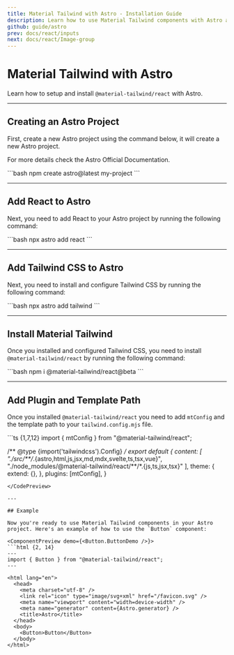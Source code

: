 ```yaml
---
title: Material Tailwind with Astro - Installation Guide
description: Learn how to use Material Tailwind components with Astro and Tailwind CSS to easily create elegant and flexible pages.
github: guide/astro
prev: docs/react/inputs
next: docs/react/Image-group
---
```


# Material Tailwind with Astro

Learn how to setup and install `@material-tailwind/react` with Astro.

---

## Creating an Astro Project

First, create a new Astro project using the command below, it will create a new Astro project.

For more details check the <Link href="https://docs.astro.build/en/install/auto/?ref=material-tailwind" target="_blank">Astro Official Documentation</Link>.

<CodePreview>
```bash
npm create astro@latest my-project
```
</CodePreview>

---

## Add React to Astro

Next, you need to add React to your Astro project by running the following command:

<CodePreview>
```bash
npx astro add react
```
</CodePreview>

---

## Add Tailwind CSS to Astro

Next, you need to install and configure Tailwind CSS by running the following command:

<CodePreview>
```bash
npx astro add tailwind
```
</CodePreview>

---

## Install Material Tailwind

Once you installed and configured Tailwind CSS, you need to install `@material-tailwind/react` by running the following command:

<CodePreview>
```bash
npm i @material-tailwind/react@beta
```
</CodePreview>

---

## Add Plugin and Template Path

Once you installed `@material-tailwind/react` you need to add `mtConfig` and the template path to your `tailwind.config.mjs` file.

<CodePreview>
```ts {1,7,12}
import { mtConfig } from "@material-tailwind/react";

/** @type {import('tailwindcss').Config} */
export default {
  content: [
    "./src/**/*.{astro,html,js,jsx,md,mdx,svelte,ts,tsx,vue}",
    "./node_modules/@material-tailwind/react/**/*.{js,ts,jsx,tsx}"
  ],
  theme: {
    extend: {},
  },
  plugins: [mtConfig],
}
```
</CodePreview>

---

## Example

Now you're ready to use Material Tailwind components in your Astro project. Here's an example of how to use the `Button` component:

<ComponentPreview demo={<Button.ButtonDemo />}>
```html {2, 14}
---
import { Button } from "@material-tailwind/react";
---

<html lang="en">
  <head>
    <meta charset="utf-8" />
    <link rel="icon" type="image/svg+xml" href="/favicon.svg" />
    <meta name="viewport" content="width=device-width" />
    <meta name="generator" content={Astro.generator} />
    <title>Astro</title>
  </head>
  <body>
    <Button>Button</Button>
  </body>
</html>
```
</ComponentPreview>